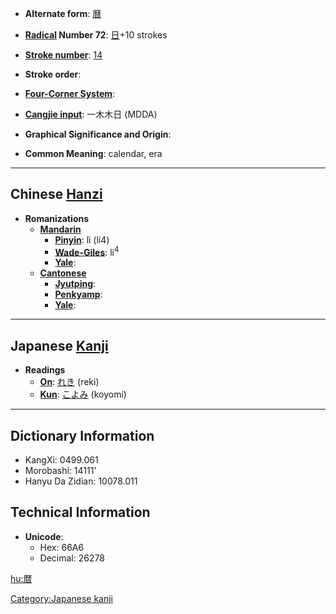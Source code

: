 * '''Alternate form''': [[曆]]

* '''[[Wiktionary:Chinese radical index| Radical]] Number 72''': [[Wiktionary:Chinese radical index 日|日]]+10 strokes

* '''[[Wiktionary:Chinese total strokes index|Stroke number]]''': [[Wiktionary:Chinese total strokes index 14|14]]

* '''Stroke order''': 

* '''[[Wiktionary:Chinese four corner index|Four-Corner System]]''': 

* '''[[Wiktionary:Chinese Cangjie index|Cangjie input]]''': 一木木日 (MDDA)

* '''Graphical Significance and Origin''': 

* '''Common Meaning''': calendar, era

----

== Chinese [[Hanzi]] ==

* '''Romanizations'''
** '''[[Mandarin]]'''
*** '''[[Pinyin]]''': lì (li4)
*** '''[[Wade-Giles]]''': li<sup>4</sup>
*** '''[[Yale]]''': 
** '''[[Cantonese]]'''
*** '''[[Jyutping]]''':
*** '''[[Penkyamp]]''': 
*** '''[[Yale]]''': 


----

== Japanese [[Kanji]] ==

* '''Readings'''
** '''[[On]]''': [[れき]] (reki)
** '''[[Kun]]''': [[こよみ]] (koyomi)

[[Category:Japanese kanji]]
----

== Dictionary Information ==

* KangXi: 0499.061
* Morobashi: 14111'
* Hanyu Da Zidian: 10078.011

== Technical Information ==

* '''Unicode''':
** Hex: 66A6
** Decimal: 26278

[[hu:暦]]